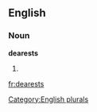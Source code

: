 ==English==

===Noun===
'''dearests'''

# {{plural of|[[dearest]]}}

[[Category:English plurals]]

[[fr:dearests]]